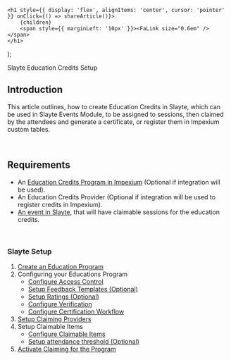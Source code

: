 

    <h1 style={{ display: 'flex', alignItems: 'center', cursor: 'pointer' }} onClick={() => shareArticle()}>
        {children} 
        <span style={{ marginLeft: '10px' }}><FaLink size="0.6em" /></span>
    </h1>
);

<ToastContainer />

<ClickableTitle>Slayte Education Credits Setup</ClickableTitle>




## Introduction


This article outlines, how to create Education Credits in Slayte, which can be used in Slayte Events Module, to be assigned to sessions, then claimed by the attendees and generate a certificate, or register them in Impexium custom tables.


 


## Requirements


* An [Education Credits Program in Impexium](https://help.impexium.com/Content/event_education%20credits.htm?Highlight=education%20credits) (Optional if integration will be used).
* An Education Credits Provider (Optional if integration will be used to register credits in Impexium).
* [An event in Slayte](https://docs-for-customers.slayte.com/hc/en-us/categories/4412140122259-Conference-Manager), that will have claimable sessions for the education credits.


 


### Slayte Setup


1. [Create an Education Program](https://docs-for-customers.slayte.com/hc/en-us/articles/4412149893523)
2. Configuring your Educations Program
	* [Configure Access Control](https://docs-for-customers.slayte.com/hc/en-us/articles/4574898036115)
	* [Setup Feedback Templates (Optional)](https://docs-for-customers.slayte.com/hc/en-us/articles/4575934054675)
	* [Setup Ratings (Optional)](https://docs-for-customers.slayte.com/hc/en-us/articles/4576268259347)
	* [Configure Verification](https://docs-for-customers.slayte.com/hc/en-us/articles/4576813886995)
	* [Configure Certification Workflow](https://docs-for-customers.slayte.com/hc/en-us/articles/4578704390547)
3. [Setup Claiming Providers](https://docs-for-customers.slayte.com/hc/en-us/articles/4579670710675)
4. Setup Claimable Items
	* [Configure Claimable Items](https://docs-for-customers.slayte.com/hc/en-us/articles/Configure%20Claimable%20Items)
	* [Setup attendance threshold (Optional)](https://docs-for-customers.slayte.com/hc/en-us/articles/4580473991955)
5. [Activate Claiming for the Program](https://docs-for-customers.slayte.com/hc/en-us/articles/4580580340755)


 




